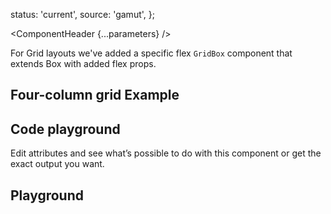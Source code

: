 


  status: 'current',
  source: 'gamut',
};

<Meta of={GridBoxStories} />

<ComponentHeader {...parameters} />

For Grid layouts we&apos;ve added a specific flex <code>GridBox</code>
component that extends <LinkTo component="Box">Box</LinkTo> with added flex props.

## Four-column grid Example

<Story of={GridBoxStories.FourColumnGrid} />

## Code playground

Edit attributes and see what’s possible to do with this component or get the exact output you want.

## Playground

<Canvas sourceState="shown">
  <Story of={GridBoxStories.Default} />
</Canvas>

<Controls />
